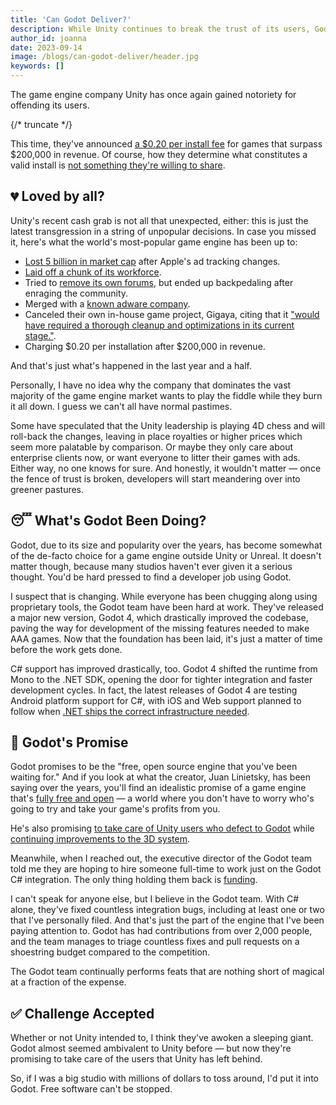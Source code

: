 ```yaml
---
title: 'Can Godot Deliver?'
description: While Unity continues to break the trust of its users, Godot is promising to be the free and open "game engine you've been waiting for." But can it deliver?
author_id: joanna
date: 2023-09-14
image: /blogs/can-godot-deliver/header.jpg
keywords: []
---
```


The game engine company Unity has once again gained notoriety for offending its users.

{/* truncate */}

This time, they've announced [a $0.20 per install fee](https://www.forbes.com/sites/paultassi/2023/09/13/the-entire-gaming-industry-unites-against-unitys-baffling-pricing-change/?sh=3f403fa5679b) for games that surpass $200,000 in revenue. Of course, how they determine what constitutes a valid install is [not something they're willing to share](https://twitter.com/unity/status/1701689241456021607).

## 💔 Loved by all?

Unity's recent cash grab is not all that unexpected, either: this is just the latest transgression in a string of unpopular decisions. In case you missed it, here's what the world's most-popular game engine has been up to:

- [Lost 5 billion in market cap][marketwatch] after Apple's ad tracking changes.
- [Laid off a chunk of its workforce][techspot].
- Tried to [remove its own forums][forums], but ended up backpedaling after enraging the community.
- Merged with a [known adware company][adware].
- Canceled their own in-house game project, Gigaya, citing that it ["would have required a thorough cleanup and optimizations in its current stage."][gigaya].
- Charging $0.20 per installation after $200,000 in revenue.

And that's just what's happened in the last year and a half.

Personally, I have no idea why the company that dominates the vast majority of the game engine market wants to play the fiddle while they burn it all down. I guess we can't all have normal pastimes.

Some have speculated that the Unity leadership is playing 4D chess and will roll-back the changes, leaving in place royalties or higher prices which seem more palatable by comparison. Or maybe they only care about enterprise clients now, or want everyone to litter their games with ads. Either way, no one knows for sure. And honestly, it wouldn't matter — once the fence of trust is broken, developers will start meandering over into greener pastures.

## 😴 What's Godot Been Doing?

Godot, due to its size and popularity over the years, has become somewhat of the de-facto choice for a game engine outside Unity or Unreal. It doesn't matter though, because many studios haven't ever given it a serious thought. You'd be hard pressed to find a developer job using Godot.

I suspect that is changing. While everyone has been chugging along using proprietary tools, the Godot team have been hard at work. They've released a major new version, Godot 4, which drastically improved the codebase, paving the way for development of the missing features needed to make AAA games. Now that the foundation has been laid, it's just a matter of time before the work gets done.

C# support has improved drastically, too. Godot 4 shifted the runtime from Mono to the .NET SDK, opening the door for tighter integration and faster development cycles. In fact, the latest releases of Godot 4 are testing Android platform support for C#, with iOS and Web support planned to follow when [.NET ships the correct infrastructure needed][dotnet-mobile-web].

## 💖 Godot's Promise

Godot promises to be the "free, open source engine that you've been waiting for." And if you look at what the creator, Juan Linietsky, has been saying over the years, you'll find an idealistic promise of a game engine that's [fully free and open][free-and-open] — a world where you don't have to worry who's going to try and take your game's profits from you.

He's also promising [to take care of Unity users who defect to Godot][unity-users] while [continuing improvements to the 3D system][3d].

Meanwhile, when I reached out, the executive director of the Godot team told me they are hoping to hire someone full-time to work just on the Godot C# integration. The only thing holding them back is [funding].

I can't speak for anyone else, but I believe in the Godot team. With C# alone, they've fixed countless integration bugs, including at least one or two that I've personally filed. And that's just the part of the engine that I've been paying attention to. Godot has had contributions from over 2,000 people, and the team manages to triage countless fixes and pull requests on a shoestring budget compared to the competition.

The Godot team continually performs feats that are nothing short of magical at a fraction of the expense.

## ✅ Challenge Accepted

Whether or not Unity intended to, I think they've awoken a sleeping giant. Godot almost seemed ambivalent to Unity before — but now they're promising to take care of the users that Unity has left behind.

So, if I was a big studio with millions of dollars to toss around, I'd put it into Godot. Free software can't be stopped.

[marketwatch]: https://www.marketwatch.com/story/unity-software-loses-5-billion-in-market-cap-after-apples-changes-lead-to-self-inflicted-wound-11652291876
[gigaya]: https://forum.unity.com/threads/introducing-gigaya-unitys-upcoming-sample-game.1257135/page-2#post-8278305
[techspot]: https://www.techspot.com/news/95143-unity-laying-off-hundreds-employees-shares-continue-slide.html
[forums]: https://forum.unity.com/threads/unity-answers-shutdown-canceled.1293360/
[adware]: https://news.ycombinator.com/item?id=32081051
[dotnet-mobile-web]: https://github.com/godotengine/godot/issues/70796#issuecomment-1618006609
[free-and-open]: https://x.com/reduzio/status/1701712402687934957?s=20
[3d]: https://x.com/reduzio/status/1701700832830587116?s=20
[unity-users]: https://x.com/reduzio/status/1701872429016949135?s=20
[funding]: https://fund.godotengine.org/
